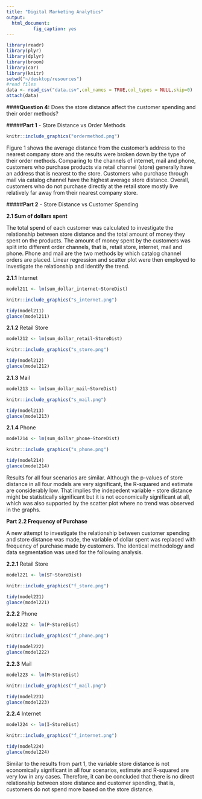 ```yaml
---
title: "Digital Marketing Analytics"
output: 
  html_document:
          fig_caption: yes
---
```


```r
library(readr)
library(plyr)
library(dplyr)
library(broom)
library(car)
library(knitr)
setwd("~/desktop/resources")
#read files
data <- read_csv("data.csv",col_names = TRUE,col_types = NULL,skip=0)
attach(data)
```

####**Question 4:** Does the store distance affect the customer spending and their order methods?

#####**Part 1** - Store Distance vs Order Methods

```r
knitr::include_graphics("ordermethod.png")
```

Figure 1 shows the average distance from the customer’s address to the nearest company store and the results were broken down by the type of their order methods. Comparing to the channels of internet, mail and phone, customers who purchase products via retail channel (store) generally have an address that is nearest to the store. Customers who purchase through mail via catalog channel have the highest average store distance. Overall, customers who do not purchase directly at the retail store mostly live relatively far away from their nearest company store.

#####**Part 2** - Store Distance vs Customer Spending

**2.1 Sum of dollars spent**

The total spend of each customer was calculated to investigate the relationship between store distance and the total amount of money they spent on the products. The amount of money spent by the customers was split into different order channels, that is, retail store, internet, mail and phone. Phone and mail are the two methods by which catalog channel orders are placed. Linear regression and scatter plot were then employed to investigate the relationship and identify the trend.

**2.1.1** Internet 
```r
model211 <- lm(sum_dollar_internet~StoreDist)
```

```r
knitr::include_graphics("s_internet.png")
```

```r
tidy(model211)
glance(model211)
```

**2.1.2** Retail Store 
```r
model212 <- lm(sum_dollar_retail~StoreDist)
```

```r
knitr::include_graphics("s_store.png")
```

```r
tidy(model212)
glance(model212)
```

**2.1.3** Mail 
```r
model213 <- lm(sum_dollar_mail~StoreDist)
```

```r
knitr::include_graphics("s_mail.png")
```

```r
tidy(model213)
glance(model213)
```

**2.1.4** Phone
```r
model214 <- lm(sum_dollar_phone~StoreDist)
```

```r
knitr::include_graphics("s_phone.png")
```

```r
tidy(model214)
glance(model214)
```

Results for all four scenarios are similar. Although the p-values of store distance in all four models are very significant, the R-squared and estimate are considerably low. That implies the indepedent variable - store distance might be statistically significant but it is not economically significant at all, which was also supported by the scatter plot where no trend was observed in the graphs.


**Part 2.2 Frequency of Purchase**

A new attempt to investigate the relationship between customer spending and store distance was made, the variable of dollar spent was replaced with frequency of purchase made by customers. The identical methodology and data segmentation was used for the following analysis.

**2.2.1** Retail Store
```r
model221 <- lm(ST~StoreDist)
```

```r
knitr::include_graphics("f_store.png")
```

```r
tidy(model221)
glance(model221)
```

**2.2.2** Phone
```r
model222 <- lm(P~StoreDist)
```

```r
knitr::include_graphics("f_phone.png")
```

```r
tidy(model222)
glance(model222)
```

**2.2.3** Mail
```r
model223 <- lm(M~StoreDist)
```

```r
knitr::include_graphics("f_mail.png")
```

```r
tidy(model223)
glance(model223)
```

**2.2.4** Internet
```r
model224 <- lm(I~StoreDist)
```

```r
knitr::include_graphics("f_internet.png")
```

```r
tidy(model224)
glance(model224)
```

Similar to the results from part 1, the variable store distance is not economically significant in all four scenarios, estimate and R-squared are very low in any cases. Therefore, it can be concluded that there is no direct relationship between store distance and customer spending, that is, customers do not spend more based on the store distance.


